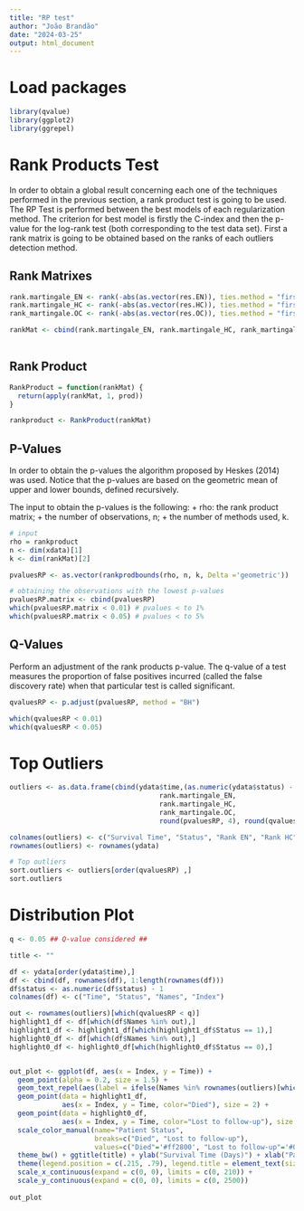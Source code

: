 ```yaml
---
title: "RP test"
author: "João Brandão"
date: "2024-03-25"
output: html_document
---
```



# Load packages

```r

library(qvalue)
library(ggplot2)
library(ggrepel)

```


# Rank Products Test

In order to obtain a global result concerning each one of the techniques performed in the previous section, a rank product test is going to be used. The RP Test is performed between the best models of each regularization method. The criterion for best model is firstly the C-index and then the p-value for the log-rank test (both corresponding to the test data set). First a rank matrix is going to be obtained based on the ranks of each outliers detection method.


## Rank Matrixes

```r

rank.martingale_EN <- rank(-abs(as.vector(res.EN)), ties.method = "first")
rank.martingale_HC <- rank(-abs(as.vector(res.HC)), ties.method = "first")
rank_martingale.OC <- rank(-abs(as.vector(res.OC)), ties.method = "first")

rankMat <- cbind(rank.martingale_EN, rank.martingale_HC, rank_martingale.OC)
               
```


## Rank Product

```r

RankProduct = function(rankMat) {
  return(apply(rankMat, 1, prod))
}

rankproduct <- RankProduct(rankMat)

```


## P-Values

In order to obtain the p-values the algorithm proposed by Heskes (2014) was used. Notice that the p-values are based on the geometric mean of upper and lower bounds, defined recursively.

The input to obtain the p-values is the following:
+ rho: the rank product matrix;
+ the number of observations, n;
+ the number of methods used, k.

```r

# input
rho = rankproduct
n <- dim(xdata)[1]
k <- dim(rankMat)[2]

pvaluesRP <- as.vector(rankprodbounds(rho, n, k, Delta ='geometric'))

# obtaining the observations with the lowest p-values
pvaluesRP.matrix <- cbind(pvaluesRP)
which(pvaluesRP.matrix < 0.01) # pvalues < to 1%
which(pvaluesRP.matrix < 0.05) # pvalues < to 5%

```


## Q-Values

Perform an adjustment of the rank products p-value. The q-value of a test measures the proportion of false positives incurred (called the false discovery rate) when that particular test is called significant.

```r

qvaluesRP <- p.adjust(pvaluesRP, method = "BH")

which(qvaluesRP < 0.01)
which(qvaluesRP < 0.05)

```


# Top Outliers

```r

outliers <- as.data.frame(cbind(ydata$time,(as.numeric(ydata$status) - 1), res.EN,
                                     rank.martingale_EN, 
                                     rank.martingale_HC, 
                                     rank_martingale.OC,
                                     round(pvaluesRP, 4), round(qvaluesRP,4)))

colnames(outliers) <- c("Survival Time", "Status", "Rank EN", "Rank HC", "Rank OC", "P-Value", "Q-Value") 
rownames(outliers) <- rownames(ydata)

# Top outliers
sort.outliers <- outliers[order(qvaluesRP) ,]
sort.outliers

```

# Distribution Plot

```r

q <- 0.05 ## Q-value considered ##

title <- ""

df <- ydata[order(ydata$time),]
df <- cbind(df, rownames(df), 1:length(rownames(df)))
df$status <- as.numeric(df$status) - 1
colnames(df) <- c("Time", "Status", "Names", "Index")

out <- rownames(outliers)[which(qvaluesRP < q)]
highlight1_df <- df[which(df$Names %in% out),]
highlight1_df <- highlight1_df[which(highlight1_df$Status == 1),]
highlight0_df <- df[which(df$Names %in% out),]
highlight0_df <- highlight0_df[which(highlight0_df$Status == 0),]


out_plot <- ggplot(df, aes(x = Index, y = Time)) + 
  geom_point(alpha = 0.2, size = 1.5) + 
  geom_text_repel(aes(label = ifelse(Names %in% rownames(outliers)[which(qvaluesRP < q)], Names, '')),  segment.color = 'grey50', hjust = - 0.7, size = 3) +
  geom_point(data = highlight1_df, 
             aes(x = Index, y = Time, color="Died"), size = 2) +
  geom_point(data = highlight0_df, 
             aes(x = Index, y = Time, color="Lost to follow-up"), size = 2) +
  scale_color_manual(name="Patient Status", 
                     breaks=c("Died", "Lost to follow-up"),
                     values=c("Died"='#ff2800', "Lost to follow-up"='#0000cd')) +
  theme_bw() + ggtitle(title) + ylab("Survival Time (Days)") + xlab("Patient Index") + My_Theme +
  theme(legend.position = c(.215, .79), legend.title = element_text(size=8), legend.text = element_text(size=8)) +
  scale_x_continuous(expand = c(0, 0), limits = c(0, 210)) + 
  scale_y_continuous(expand = c(0, 0), limits = c(0, 2500))
  
out_plot
 
```

